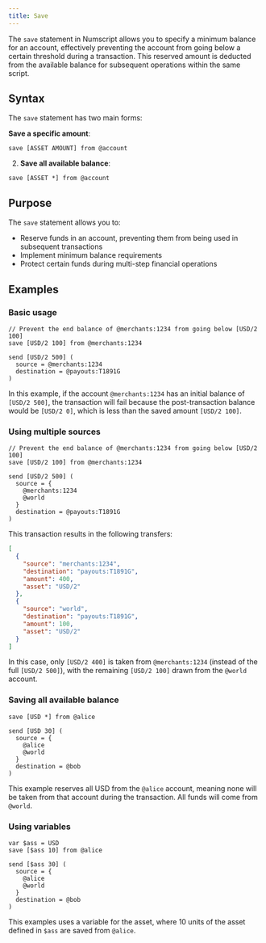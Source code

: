 ```yaml
---
title: Save
---
```


The `save` statement in Numscript allows you to specify a minimum balance for an account, effectively preventing the account from going below a certain threshold during a transaction. This reserved amount is deducted from the available balance for subsequent operations within the same script.

## Syntax

The `save` statement has two main forms:

**Save a specific amount**:
```
save [ASSET AMOUNT] from @account
```

2. **Save all available balance**:
```
save [ASSET *] from @account
```

## Purpose

The `save` statement allows you to:
- Reserve funds in an account, preventing them from being used in subsequent transactions
- Implement minimum balance requirements
- Protect certain funds during multi-step financial operations

## Examples

### Basic usage

```numscript
// Prevent the end balance of @merchants:1234 from going below [USD/2 100]
save [USD/2 100] from @merchants:1234

send [USD/2 500] (
  source = @merchants:1234
  destination = @payouts:T1891G
)
```

In this example, if the account `@merchants:1234` has an initial balance of `[USD/2 500]`, the transaction will fail because the post-transaction balance would be `[USD/2 0]`, which is less than the saved amount `[USD/2 100]`.

### Using multiple sources

```numscript
// Prevent the end balance of @merchants:1234 from going below [USD/2 100]
save [USD/2 100] from @merchants:1234

send [USD/2 500] (
  source = {
    @merchants:1234
    @world
  }
  destination = @payouts:T1891G
)
```

This transaction results in the following transfers:

```json
[
  {
    "source": "merchants:1234",
    "destination": "payouts:T1891G",
    "amount": 400,
    "asset": "USD/2"
  },
  {
    "source": "world",
    "destination": "payouts:T1891G",
    "amount": 100,
    "asset": "USD/2"
  }
]
```

In this case, only `[USD/2 400]` is taken from `@merchants:1234` (instead of the full `[USD/2 500]`), with the remaining `[USD/2 100]` drawn from the `@world` account.

### Saving all available balance

```numscript
save [USD *] from @alice

send [USD 30] (
  source = {
    @alice
    @world
  }
  destination = @bob
)
```

This example reserves all USD from the `@alice` account, meaning none will be taken from that account during the transaction. All funds will come from `@world`.

### Using variables

```numscript
var $ass = USD
save [$ass 10] from @alice

send [$ass 30] (
  source = {
    @alice
    @world
  }
  destination = @bob
)
```

This examples uses a variable for the asset, where 10 units of the asset defined in `$ass` are saved from `@alice`.
